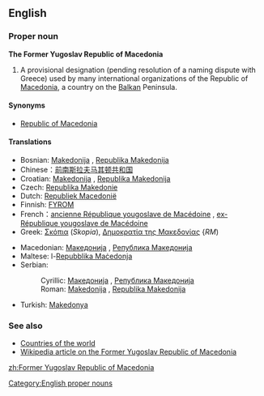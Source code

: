 ==English==
===Proper noun===
'''The Former Yugoslav Republic of Macedonia'''

# A provisional designation (pending resolution of a naming dispute with Greece) used by many international organizations of the Republic of [[Macedonia]], a country on the [[Balkan]] Peninsula.

====Synonyms====
*[[Republic of Macedonia]]

====Translations====
{{top}}
*Bosnian: [[Makedonija#Bosnian|Makedonija]] {{f}}, [[Republika Makedonija#Bosnian|Republika Makedonija]] {{f}}
*Chinese：[[前南斯拉夫马其顿共和国]]
*Croatian: [[Makedonija#Croatian|Makedonija]] {{f}}, [[Republika Makedonija#Croatian|Republika Makedonija]] {{f}}
*Czech: [[Republika Makedonie]]
*Dutch: [[Republiek Macedonië]]
*Finnish: [[FYROM]]
*French：[[ancienne République yougoslave de Macédoine]] {{f}}, [[ex-République yougoslave de Macédoine]] {{f}}
*Greek: [[Σκόπια]] (''Skopia''), [[Δημοκρατία της Μακεδονίας]] {''RM'') {{f}}
{{mid}}
*Macedonian: [[Македонија#Macedonian|Македонија]] {{f}}, [[Република Македонија#Macedonian|Република Македонија]] {{f}}
*Maltese: l-[[Repubblika Maċedonja]]
*Serbian:
*:Cyrillic: [[Македонија#Serbian|Македонија]] {{f}}, [[Република Македонија#Serbian|Република Македонија]] {{f}}
*:Roman: [[Makedonija#Serbian|Makedonija]] {{f}}, [[Republika Makedonija#Serbian|Republika Makedonija]] {{f}}
*Turkish: [[Makedonya]]
{{bottom}}

===See also===
*[[Appendix:Countries of the world|Countries of the world]]
*[[w:Republic_of_Macedonia|Wikipedia article on the Former Yugoslav Republic of Macedonia]]

[[Category:English proper nouns]]

[[zh:Former Yugoslav Republic of Macedonia]]